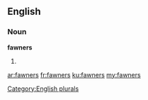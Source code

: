 ==English==

===Noun===
'''fawners'''

# {{plural of|[[fawner]]}}

[[Category:English plurals]]

[[ar:fawners]]
[[fr:fawners]]
[[ku:fawners]]
[[my:fawners]]